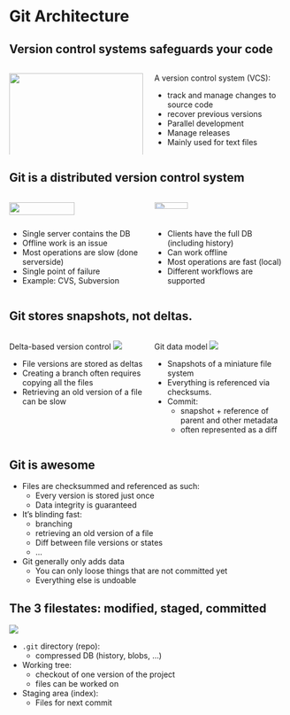 # Git Architecture

## Version control systems safeguards your code

:::: columns
::: {.column width="50%"}
![](figures/version_mess.png){.nostretch width="100%" fig-align="center"}
:::
::: {.column width="50%"}
A version control system (VCS):

- track and manage changes to source code
- recover previous versions
- Parallel development
- Manage releases
- Mainly used for text files
:::
::::

## Git is a distributed version control system {.smaller}
:::: columns
::: {.column width="50%"}
![](figures/centralized.png){.nostretch width="70%" fig-align="center"}
:::

::: {.column width="50%"}
![](figures/distributed.png){.nostretch width="50%" fig-align="center"}
:::
::::
:::: columns
::: {.column width="50%"}
- Single server contains the DB
- Offline work is an issue
- Most operations are slow (done serverside)
- Single point of failure
- Example: CVS, Subversion
:::
::: {.column width="50%"}
- Clients have the full DB (including history)
- Can work offline
- Most operations are fast (local)
- Different workflows are supported
:::
::::


## Git stores snapshots, not deltas. {.smaller}
:::: columns
::: {.column width="50%"}
Delta-based version control
![](figures/deltas.png){fig-align="center"}

- File versions are stored as deltas
- Creating a branch often requires copying all the files
- Retrieving an old version of a file can be slow
:::
::: {.column width="50%"}
Git data model
![](figures/snapshots.png){fig-align="center"}

- Snapshots of a miniature file system
- Everything is referenced via checksums.
- Commit: 
    - snapshot + reference of parent and other metadata
    - often represented as a diff
:::
::::

## Git is awesome
- Files are checksummed and referenced as such:
    - Every version is stored just once
    - Data integrity is guaranteed
- It's blinding fast:
    - branching
    - retrieving an old version of a file
    - Diff between file versions or states
    - ...
- Git generally only adds data
    - You can only loose things that are not committed yet
    - Everything else is undoable

## The 3 filestates: modified, staged, committed
:::: {layout="[50, 50]"}

::: {}
![](figures/areas.svg){fig-align="center"}
:::
::: {.class-smaller}

- `.git` directory (repo):
    - compressed DB (history, blobs, ...)
- Working tree:
    - checkout of one version of the project
    - files can be worked on
- Staging area (index):
    - Files for next commit

:::
::::
